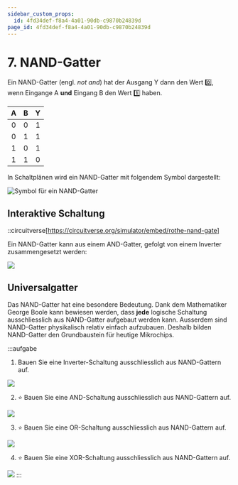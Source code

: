 ```yaml
---
sidebar_custom_props:
  id: 4fd34def-f8a4-4a01-90db-c9870b24839d
page_id: 4fd34def-f8a4-4a01-90db-c9870b24839d
---
```


# 7. NAND-Gatter

Ein NAND-Gatter (engl. *not and*) hat der Ausgang Y dann den Wert 0️⃣, wenn Eingange A **und** Eingang B den Wert 1️⃣ haben.

<div className="slim-table">

|   A   |   B   |   Y   |
| :---: | :---: | :---: |
|   0   |   0   |   1   |
|   0   |   1   |   1   |
|   1   |   0   |   1   |
|   1   |   1   |   0   |
</div>

In Schaltplänen wird ein NAND-Gatter mit folgendem Symbol dargestellt:

![Symbol für ein NAND-Gatter](images/07-nand-gate.svg)

## Interaktive Schaltung

::circuitverse[https://circuitverse.org/simulator/embed/rothe-nand-gate]

Ein NAND-Gatter kann aus einem AND-Gatter, gefolgt von einem Inverter zusammengesetzt werden:

![](images/07-nand-circuit.svg)


## Universalgatter

Das NAND-Gatter hat eine besondere Bedeutung. Dank dem Mathematiker George Boole kann bewiesen werden, dass **jede** logische Schaltung ausschliesslich aus NAND-Gatter aufgebaut werden kann. Ausserdem sind NAND-Gatter physikalisch relativ einfach aufzubauen. Deshalb bilden NAND-Gatter den Grundbaustein für heutige Mikrochips.

:::aufgabe
<Answer type="state" id="93a42f47-ae1a-4616-8c0f-2456b2b205d6" />

1. Bauen Sie eine Inverter-Schaltung ausschliesslich aus NAND-Gattern auf.

  <Answer type="text" id="14a4eaef-deb8-4021-a16a-04cdd488339c" />

<Solution id="d624a73b-b536-4b2a-b335-c84b0106ae60">

![](images/07-inverter-nand-circuit.svg)
</Solution>

2. ⭐️ Bauen Sie eine AND-Schaltung ausschliesslich aus NAND-Gattern auf.

  <Answer type="text" id="6b608dfd-a4d3-472b-9d88-03787ac0a48a" />

<Solution id="d624a73b-b536-4b2a-b335-c84b0106ae60">

![](images/07-and-nand-circuit.svg)
</Solution>

3. ⭐️ Bauen Sie eine OR-Schaltung  ausschliesslich aus NAND-Gattern auf.

  <Answer type="text" id="e7e205c1-d5ee-4668-a580-634450c3a2d5" />

<Solution id="d624a73b-b536-4b2a-b335-c84b0106ae60">

![](images/07-or-nand-circuit.svg)
</Solution>

4. ⭐️ Bauen Sie eine XOR-Schaltung ausschliesslich aus NAND-Gattern auf.

  <Answer type="text" id="79185e8d-66c9-412a-a0e8-f2f8dfde3d6f" />

<Solution id="d624a73b-b536-4b2a-b335-c84b0106ae60">

![](images/07-xor-nand-circuit.svg)
</Solution>
:::
